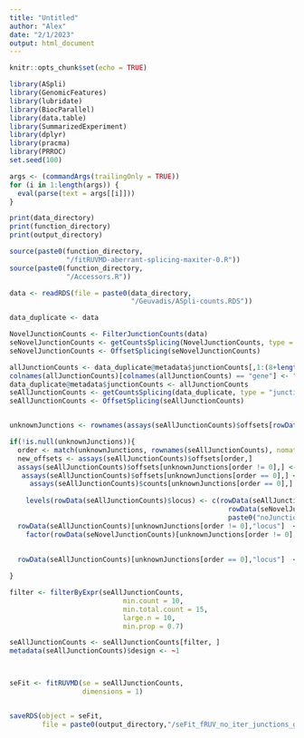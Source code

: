 ```yaml
---
title: "Untitled"
author: "Alex"
date: "2/1/2023"
output: html_document
---
```


```r
knitr::opts_chunk$set(echo = TRUE)
```


```r
library(ASpli)
library(GenomicFeatures)
library(lubridate)
library(BiocParallel)
library(data.table)
library(SummarizedExperiment)
library(dplyr)
library(pracma)
library(PRROC)
set.seed(100)
```

```r
args <- (commandArgs(trailingOnly = TRUE))
for (i in 1:length(args)) {
  eval(parse(text = args[[i]]))
}

```

```r
print(data_directory)
print(function_directory)
print(output_directory)


```


```r
source(paste0(function_directory,
              "/fitRUVMD-aberrant-splicing-maxiter-0.R"))
source(paste0(function_directory, 
              "/Accessors.R"))

```



```r
data <- readRDS(file = paste0(data_directory, 
                              "/Geuvadis/ASpli-counts.RDS"))

```

```r
data_duplicate <- data

NovelJunctionCounts <- FilterJunctionCounts(data)
seNovelJunctionCounts <- getCountsSplicing(NovelJunctionCounts, type = "junction")
seNovelJunctionCounts <- OffsetSplicing(seNovelJunctionCounts)

allJunctionCounts <- data_duplicate@metadata$junctionCounts[,1:(8+length(colData(data)$Names))]
colnames(allJunctionCounts)[colnames(allJunctionCounts) == "gene"] <- "locus"
data_duplicate@metadata$junctionCounts <- allJunctionCounts
seAllJunctionCounts <- getCountsSplicing(data_duplicate, type = "junction")
seAllJunctionCounts <- OffsetSplicing(seAllJunctionCounts)


unknownJunctions <- rownames(assays(seAllJunctionCounts)$offsets[rowData(seAllJunctionCounts)$locus == "noHit",])

if(!is.null(unknownJunctions)){
  order <- match(unknownJunctions, rownames(seAllJunctionCounts), nomatch=0)
  new_offsets <- assays(seAllJunctionCounts)$offsets[order,]
  assays(seAllJunctionCounts)$offsets[unknownJunctions[order != 0],] <- new_offsets
   assays(seAllJunctionCounts)$offsets[unknownJunctions[order == 0],] <- 
     assays(seAllJunctionCounts)$counts[unknownJunctions[order == 0],]
  
    levels(rowData(seAllJunctionCounts)$locus) <- c(rowData(seAllJunctionCounts)$locus, 
                                                      rowData(seNovelJunctionCounts)[unknownJunctions[order != 0],"locus"],
                                                      paste0("noJunctionCluster", 1:sum(order == 0)))
  rowData(seAllJunctionCounts)[unknownJunctions[order != 0],"locus"]  <- 
    factor(rowData(seNovelJunctionCounts)[unknownJunctions[order != 0],"locus"])
  
 
  rowData(seAllJunctionCounts)[unknownJunctions[order == 0],"locus"]  <- paste0("noJunctionCluster", 1:sum(order == 0))

}

filter <- filterByExpr(seAllJunctionCounts,
                            min.count = 10,
                            min.total.count = 15,
                            large.n = 10,
                            min.prop = 0.7)

seAllJunctionCounts <- seAllJunctionCounts[filter, ]
metadata(seAllJunctionCounts)$design <- ~1




```



```r
seFit <- fitRUVMD(se = seAllJunctionCounts, 
                  dimensions = 1)


saveRDS(object = seFit, 
        file = paste0(output_directory,"/seFit_fRUV_no_iter_junctions_gene_Geuvadis.RDS"))
```




